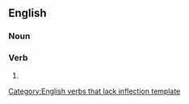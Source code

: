 ==English==

===Noun===
{{plural of|rough and tumble}}

===Verb===
{{infl|en|verb}}[[Category:English verbs that lack inflection template]]

# {{third-person singular of|rough and tumble}}